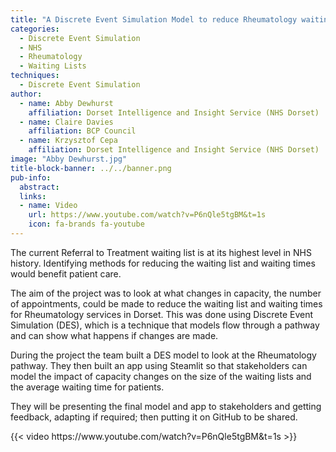 ```yaml
---
title: "A Discrete Event Simulation Model to reduce Rheumatology waiting times in Dorset"
categories:
  - Discrete Event Simulation
  - NHS
  - Rheumatology
  - Waiting Lists
techniques:
  - Discrete Event Simulation
author:
  - name: Abby Dewhurst
    affiliation: Dorset Intelligence and Insight Service (NHS Dorset)
  - name: Claire Davies
    affiliation: BCP Council
  - name: Krzysztof Cepa
    affiliation: Dorset Intelligence and Insight Service (NHS Dorset)
image: "Abby Dewhurst.jpg"
title-block-banner: ../../banner.png
pub-info:
  abstract:
  links:
  - name: Video
    url: https://www.youtube.com/watch?v=P6nQle5tgBM&t=1s
    icon: fa-brands fa-youtube
---
```


The current Referral to Treatment waiting list is at its highest level in NHS history. Identifying methods for reducing the waiting list and waiting times would benefit patient care.

The aim of the project was to look at what changes in capacity, the number of appointments, could be made to reduce the waiting list and waiting times for Rheumatology services in Dorset. This was done using Discrete Event Simulation (DES), which is a technique that models flow through a pathway and can show what happens if changes are made.

During the project the team built a DES model to look at the Rheumatology pathway. They then built an app using Steamlit so that stakeholders can model the impact of capacity changes on the size of the waiting lists and the average waiting time for patients.

They will be presenting the final model and app to stakeholders and getting feedback, adapting if required; then putting it on GitHub to be shared.

{{< video https://www.youtube.com/watch?v=P6nQle5tgBM&t=1s >}}
